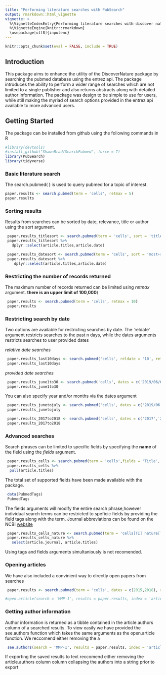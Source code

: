 ```yaml
---
title: "Performing literature searches with PubSearch"
output: rmarkdown::html_vignette
vignette: >
  %\VignetteIndexEntry{Performing literature searches with discover nature}
  %\VignetteEngine{knitr::rmarkdown}
  \usepackage[utf8]{inputenc}
---
```


```r
knitr::opts_chunk$set(eval = FALSE, include = TRUE)
```

## Introduction
This package aims to enhance the utility of the DiscoverNature package by searching the pubmed database using the entrez api. The package introduces the ability to perform a wider range of searches which are not limited to a single publisher and also returns abstracts along with detailed author information. The package was design to be simple to use for users, while still making  the myriad of search options provided in the entrez api available to more advanced users. 

## Getting Started
The package can be installed from github using the following commands in R

```r
#library(devtools)
#install_github("ShawnBrad/SearchPubmed", force = T)
library(PubSearch)
library(tidyverse)
```



### Basic literature search
The search.pubmed( ) is used to query  pubmed for a topic of interest.

```r
paper.results <- search.pubmed(term = 'cells', retmax = 5)
paper.results
```

### Sorting results
Results from searches can be sorted by date, relevance, title or author using the sort argument.

```r
 paper.results_titlesort <- search.pubmed(term = 'cells', sort = 'title', retmax = 5)
 paper.results_titlesort %>%
   dplyr::select(article.titles,article.date)
```

```r
 paper.results_datesort <- search.pubmed(term = 'cells', sort = 'most+recent', retmax = 5)
 paper.results_datesort %>%
    dplyr::select(article.titles,article.date)
```


### Restricting the number of records returned
The maximum number of records returned can be limited using *retmax* argument. **there is an upper limit of 100,000**)

```r
 paper.results <- search.pubmed(term = 'cells', retmax = 10)
 paper.results
```

### Restricting search by date

Two options are available for restricting searches by date. The 'reldate' argument restricts searches to the past n days, while the dates arguments restricts searches to user provided dates

*relative date searches*
```r
 paper.results_last10days <- search.pubmed('cells', reldate = '10', retmax = 5)
 paper.results_last10days
```

*provided date searches*
```r
 paper.results_june1to30 <- search.pubmed('cells', dates = c('2019/06/01','2019/06/30'), retmax = 10)
 paper.results_june1to30
```

You can also specify year and/or months via the dates argument

```r
 paper.results_junetojuly <- search.pubmed('cells', dates = c('2019/06','2019/07'), retmax = 5)
 paper.results_junetojuly
```


```r
 paper.results_2017to2018 <- search.pubmed('cells', dates = c('2017','2018'), retmax = 5)
 paper.results_2017to2018
```


### Advanced searches
Search phrases can be limited to specific fields by specifying the **name** of the field using the *fields* argument.

```r
 paper.results_cells <- search.pubmed(term = 'cells',fields = 'Title', retmax = 5)
 paper.results_cells %>%
  pull(article.titles)
```

The total set of supported fields have been made available with the package. 
```r
 data(PubmedTags) 
 PubmedTags
```

The fields arguments will modify the entire search phrase,however individual search terms can be restricted to speficic fields by providing the field tags along with the term. Journal abbreviations can be found on the NCBI [website](https://www.ncbi.nlm.nih.gov/nlmcatalog?term=currentlyindexed)

```r
 paper.results_cells_nature <- search.pubmed(term = 'cells[TI] nature[TA]', retmax = 5)
 paper.results_cells_nature %>%
   select(article.journal, article.titles)
```

Using tags and fields arguments simultaniously is not recomended.

### Opening articles 

We have also included a convinient way to directly open papers from searches 
```r

 paper.results <- search.pubmed(term = 'cells', dates = c(2015,2018), retmax = 5)

#open.article(search = 'MMP-1', results = paper.results, index = 'article.titles')
```


### Getting author information
Author information is returned as a tibble contained in  the article.authors column of a searched results. To view easily we have provided the see.authors function which takes the same arguments as the open.article function. 
We reccomend either removing the a
```r
 see.authors(search = 'MMP-1', results = paper.results, index = 'article.titles')

```
If exporting the saved results to text reccomend either removing the article.authors column column collapsing the authors into a string prior to export